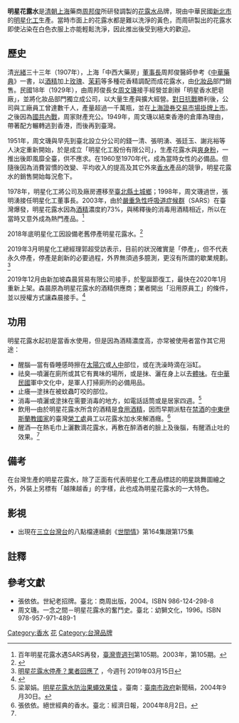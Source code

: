 {{medical}}
'''明星花露水'''是[[清朝|清朝]][[上海|上海]]藥商[[周邦俊|周邦俊]]所研發調製的[[花露水|花露水]]品牌，現由中華民國[[新北市|新北市]]的[[明星化工|明星化工]]生產。當時市面上的花露水都是難以洗淨的黃色，而周研製出的花露水即使沾染在白色衣服上亦能輕鬆洗淨，因此推出後受到極大的歡迎。

== 歷史 ==
清[[光緒|光緒]]三十三年（1907年），上海「中西大藥房」[[董事長|董事長]]周邦俊醫師參考《[[中華藥典|中華藥典]]》一書，以[[酒精|酒精]]加上[[玫瑰|玫瑰]]、[[茉莉|茉莉]]等多種花香精調配而成花露水，由[[化妝品|化妝品]]部門銷售。民國18年（1929年），由周邦俊長女[[周文璣|周文璣]]接手經營並創辦「明星香水肥皂廠」，並將化妝品部門獨立成公司，以大量生產與擴大經營。[[對日抗戰|對日抗戰]]勝利後，公司與工廠員工曾達數千人，產量超過一千萬瓶，並在[[上海證券交易所|上海證券交易市場]][[首次公開募股|掛牌上市]]。之後因為[[國共內戰|國共內戰]]，周家財產充公。1949年，周文璣以結束香港的倉庫為理由，帶著配方輾轉逃到香港，而後再到臺灣。

1951年，周文璣與早先到臺北設立分公司的錢一清、張明湧、張廷玉、謝兆裕等人決定重新開始，於是成立「明星化工股份有限公司」，生產花露水與[[爽身粉|爽身粉]]，一推出後即風靡全臺，供不應求。在1960至1970年代，成為當時女性的必備品。但隨後因為消費習慣的改變、平均收入的提高及其它外來[[香水|香水]]產品的競爭，明星花露水的銷售開始每況愈下。

1978年，明星化工將公司及廠房遷移至[[臺北縣|臺北縣]][[土城區|土城鄉]]；1998年，周文璣過世，張明湧接任明星化工董事長。2003年，由於[[嚴重急性呼吸道症候群|嚴重急性呼吸道症候群]]（SARS）在臺灣爆發，明星花露水因為[[酒精|酒精]]濃度約73%，與稀釋後的消毒用酒精相近，所以在當時又意外成為熱門產品。<ref>百年明星花露水遇SARS再發，[[臺灣壹週刊|臺灣壹週刊]]第105期。2003年，第105期。</ref>

2018年底明星化工因設備老舊停產明星花露水。<ref>{{Cite web|title=阿嬤百年時尚「明星花露水」停產了！清朝賣至今還創千萬業績|url=https://tw.appledaily.com/new/realtime/20190315/1533834/|work=蘋果日報|date=2019-03-15|accessdate=2019-03-15|language=zh-TW}}</ref>

2019年3月明星化工總經理郭超受訪表示，目前的狀況確實是「停產」，但不代表永久停產，停產是創新的必要過程，外界無須過多臆測，更沒有所謂的歇業規劃。<ref>[https://www.businesstoday.com.tw/article/category/80392/post/201903150021/明星花露水停產？業者回應了?utm_source=今周刊&utm_medium=autoPage  明星花露水停產？業者回應了] {{Wayback|url=https://www.businesstoday.com.tw/article/category/80392/post/201903150021/%E6%98%8E%E6%98%9F%E8%8A%B1%E9%9C%B2%E6%B0%B4%E5%81%9C%E7%94%A2%EF%BC%9F%E6%A5%AD%E8%80%85%E5%9B%9E%E6%87%89%E4%BA%86?utm_source=%E4%BB%8A%E5%91%A8%E5%88%8A&utm_medium=autoPage |date=20200805045147 }}，今週刊 2019年03月15日</ref>

2019年12月由新加坡森晨貿易有限公司接手，於聖誕節復工，最快在2020年1月重新上架。森晨原為明星花露水的酒精供應商；業者開出「沿用原員工」的條件，並以授權方式讓森晨接手。<ref>{{Cite web|title=找回阿嬤的味道 「明星花露水」復出飄香 - 生活 - 自由時報電子報|url=https://news.ltn.com.tw/news/life/breakingnews/3044273|accessdate=2020-01-18|date=2020-01-18|work=自由電子報|language=zh-TW|archive-date=2020-01-18|archive-url=https://web.archive.org/web/20200118133819/https://news.ltn.com.tw/news/life/breakingnews/3044273|dead-url=no}}</ref>

== 功用 ==
明星花露水起初是當香水使用，但是因為酒精濃度高，亦常被使用者當作其它用途：
*醒腦—當有昏睡感時擦在[[太陽穴|太陽穴]]或[[人中|人中]]部位，或在洗澡時滴在浴缸。
*祛臭—噴灑在廁所或其它有異味的場所，或是抹、灑在身上以去[[體味|體味]]。在[[中華民國|中華民國]]軍中文化中，是軍人打掃廁所的必備用品。
*止癢—塗抹在被蚊蟲叮咬的部位。
*消毒—噴灑或塗抹在需要消毒的地方，如電話話筒或是居家四週。<ref>梁翠娟。[http://www.tncg.gov.tw/news.asp?id=%7B6C56C7FD-4937-4C5E-A0ED-74DEBF782A58%7D 明星花露水防治果蠅效果佳] {{webarchive|url=https://web.archive.org/web/20070927230035/http://www.tncg.gov.tw/news.asp?id=%7B6C56C7FD-4937-4C5E-A0ED-74DEBF782A58%7D |date=2007-09-27 }}。臺南：[[臺南市政府|臺南市政府]]新聞稿，2004年9月30日。</ref>
*飲用—由於明星花露水所含的酒精是[[食用酒精|食用酒精]]，因而早期派駐在[[禁酒|禁酒]]的[[中東|中東]][[伊斯蘭教國家|伊斯蘭教國家]]的臺灣[[榮工處|榮工處]]員工以花露水加水來解酒癮。<ref name="zhang">張依依。絕世經典的香水。臺北：經濟日報，2004年8月2日。</ref>
*醒酒—在熱毛巾上灑數滴花露水，再敷在醉酒者的臉上及後腦，有醒酒止吐的效果。<ref name="zhang"/>

== 備考 ==
在台灣生產的明星花露水，除了正面有代表明星化工產品標誌的明星跳舞圖繪之外，外裝上另標有「越陳越香」的字樣，此也成為明星花露水的一大特色。

== 影視==
*出現在[[三立台灣台|三立台灣台]]的八點檔連續劇《[[世間情|世間情]]》第164集跟第175集

==註釋==
{{Reflist}}

==參考文獻==
<div class="references-small">
*張依依。世紀老招牌。臺北：商周出版，2004。ISBN 986-124-298-8
*周文璣。一念之間－明星花露水的奮鬥史。臺北：幼獅文化，1996。ISBN 978-957-971-489-1
</div>

[[Category:香水|Category:香水]]
[[Category:外用药|花]]
[[Category:台灣品牌|Category:台灣品牌]]
